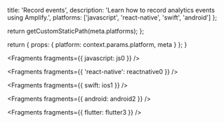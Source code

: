 
  title: 'Record events',
  description: 'Learn how to record analytics events using Amplify.',
  platforms: ['javascript', 'react-native', 'swift', 'android']
};

  return getCustomStaticPath(meta.platforms);
};

  return {
    props: {
      platform: context.params.platform,
      meta
    }
  };
}


<Fragments fragments={{ javascript: js0 }} />


<Fragments fragments={{ 'react-native': reactnative0 }} />


<Fragments fragments={{ swift: ios1 }} />


<Fragments fragments={{ android: android2 }} />


<Fragments fragments={{ flutter: flutter3 }} />
